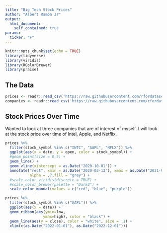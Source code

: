 ```yaml
---
title: "Big Tech Stock Prices"
author: "Albert Ramon Jr"
output: 
  html_document:
    self_contained: true
params:
  ticker: "F"
---
```


```r
knitr::opts_chunk$set(echo = TRUE)
library(tidyverse)
library(viridis)
library(RColorBrewer)
library(praise)
```

## The Data

```r
prices <- readr::read_csv('https://raw.githubusercontent.com/rfordatascience/tidytuesday/master/data/2023/2023-02-07/big_tech_stock_prices.csv')
companies <- readr::read_csv('https://raw.githubusercontent.com/rfordatascience/tidytuesday/master/data/2023/2023-02-07/big_tech_companies.csv')
```

## Stock Prices Over Time

Wanted to look at three companies that are of interest of myself. I will look at the stock price over time of Intel, Apple, and Netflix.

```r
prices %>%
  filter(stock_symbol %in% c("INTC", "AAPL", "NFLX")) %>%
  ggplot(aes(x = date, y = open, color = stock_symbol)) +
  #geom_point(size = 0.5) +
  geom_line() + 
  geom_vline(xintercept = as.Date("2020-10-01")) +
  annotate("rect", xmin = as.Date("2020-03-13"), xmax = as.Date("2021-9-01"), ymin = 0, ymax = 700,
           alpha = .7,fill = "grey") +
  #scale_color_viridis(discrete = TRUE) +
  #scale_color_brewer(palette = "Dark2") +
  scale_color_manual(values = c("red", "blue", "purple"))
```

```r
prices %>%
  filter(stock_symbol %in% c("AAPL")) %>%
  ggplot(aes(x = date)) + 
  geom_ribbon(aes(ymin=low, 
                 ymax=high), color = "black") + 
  geom_line(aes(y = close), color = "white", size = .1) +
  xlim(c(as.Date("2022-01-01"), as.Date("2022-12-01")))
```